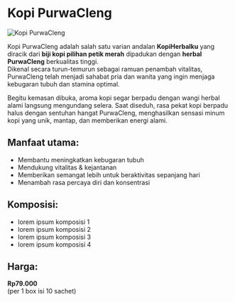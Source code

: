 # Kopi PurwaCleng

![Kopi PurwaCleng](/assets/features/kopiHerbalPurwacleng.jpeg)

Kopi PurwaCleng adalah salah satu varian andalan **KopiHerbalku** yang diracik dari **biji kopi pilihan petik merah** dipadukan dengan **herbal PurwaCleng** berkualitas tinggi.  
Dikenal secara turun-temurun sebagai ramuan penambah vitalitas, PurwaCleng telah menjadi sahabat pria dan wanita yang ingin menjaga kebugaran tubuh dan stamina optimal.

Begitu kemasan dibuka, aroma kopi segar berpadu dengan wangi herbal alami langsung mengundang selera. Saat diseduh, rasa pekat kopi berpadu halus dengan sentuhan hangat PurwaCleng, menghasilkan sensasi minum kopi yang unik, mantap, dan memberikan energi alami.

## Manfaat utama:

- Membantu meningkatkan kebugaran tubuh
- Mendukung vitalitas & kejantanan
- Memberikan semangat lebih untuk beraktivitas sepanjang hari
- Menambah rasa percaya diri dan konsentrasi

## Komposisi:

- lorem ipsum komposisi 1
- lorem ipsum komposisi 2
- lorem ipsum komposisi 3
- lorem ipsum komposisi 4

## Harga:

**Rp79.000**  
(per 1 box isi 10 sachet)
